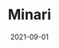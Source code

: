 ---
title: "Minari"
slug: minari
excerpt: ""
category: "Review"
subcategory: "Film"
featuredImage: https://res.cloudinary.com/dbi2zounq/image/upload/v1631177273/titles/minari_uhk7h3.png
growthStage: "Sprout"
date: 2021-09-01
tags:
 - film
 - identity
---